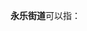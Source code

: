 '''永乐街道'''可以指：
{{PRC admin/disambig|21/01/11/015/000|21/03/03/006/000}}
{{disambig|cat=四字乡级行政区划消歧义}}